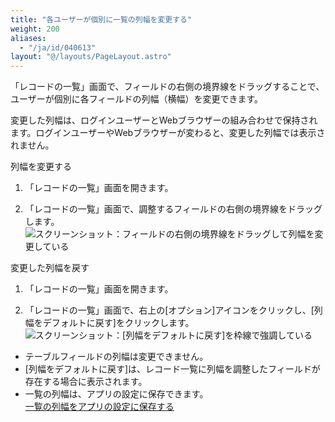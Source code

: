 ```yaml
---
title: "各ユーザーが個別に一覧の列幅を変更する"
weight: 200
aliases:
  - "/ja/id/040613"
layout: "@/layouts/PageLayout.astro"
---
```




「レコードの一覧」画面で、フィールドの右側の境界線をドラッグすることで、ユーザーが個別に各フィールドの列幅（横幅）を変更できます。

<Note>

変更した列幅は、ログインユーザーとWebブラウザーの組み合わせで保持されます。ログインユーザーやWebブラウザーが変わると、変更した列幅では表示されません。

</Note>

<Heading id="view_viewwidth_10">列幅を変更する</Heading>

1. 「レコードの一覧」画面を開きます。

1. 「レコードの一覧」画面で、調整するフィールドの右側の境界線をドラッグします。  
   <Img src="/k/kintone/img-ja/viewwidth_img01.gif" alt="スクリーンショット：フィールドの右側の境界線をドラッグして列幅を変更している" />

<Heading id="view_viewwidth_20">変更した列幅を戻す</Heading>

1. 「レコードの一覧」画面を開きます。

1. 「レコードの一覧」画面で、右上の[オプション]アイコンをクリックし、[列幅をデフォルトに戻す]をクリックします。  
   <Img src="/k/kintone/img-ja/viewwidth_img02.png" alt="スクリーンショット：[列幅をデフォルトに戻す]を枠線で強調している" />

<Note>

* テーブルフィールドの列幅は変更できません。
* [列幅をデフォルトに戻す]は、レコード一覧に列幅を調整したフィールドが存在する場合に表示されます。
* 一覧の列幅は、アプリの設定に保存できます。  
  [一覧の列幅をアプリの設定に保存する](/k/ja/id/040611.html)

</Note>
